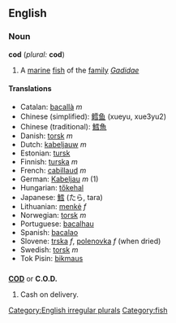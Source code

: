 ==English==

===Noun===
'''cod''' (''plural:'' '''cod''')
#A [[marine]] [[fish]] of the [[family]] ''[[Gadidae]]''

====Translations====
*Catalan: [[bacallà]] ''m''
*Chinese (simplified): [[鳕]][[鱼]] (xueyu, xue3yu2)
*Chinese (traditional): [[鱈]][[魚]]
*Danish: [[torsk]] ''m''
*Dutch: [[kabeljauw]] ''m''
*Estonian: [[tursk]]
*Finnish: [[turska]] ''m''
*French: [[cabillaud]] ''m''
*German: [[Kabeljau]] ''m'' (1)
*Hungarian: [[tőkehal]]
*Japanese: [[鱈]] (たら, tara)
*Lithuanian: [[menkė]] ''f''
*Norwegian: [[torsk]] ''m''
*Portuguese: [[bacalhau]]
*Spanish: [[bacalao]]
*Slovene: [[trska]] ''f'', [[polenovka]] ''f'' (when dried)
*Swedish: [[torsk]] ''m''
*Tok Pisin: [[bikmaus]]

==={{Abbreviation}}===
'''[[COD]]''' or '''C.O.D.'''
# Cash on delivery.

[[Category:English irregular plurals]]
[[Category:fish]]